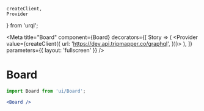 	createClient,
	Provider
} from 'urql';

<Meta
	title="Board"
	component={Board}
	decorators={[
		Story => (
			<Provider value={createClient({ url: 'https://dev.api.tripmapper.co/graphql', })}>
				<Story />
			</Provider>
		),
	]}
	parameters={{ layout: 'fullscreen' }}
/>

# Board

```jsx
import Board from 'ui/Board';

<Board />
```

<Canvas>
	<Story name="Board">
		<Board tripId="c1de586c-f5e4-11eb-a34b-036a6e52c95f" />
	</Story>
</Canvas>

<ArgsTable of={Board} />
